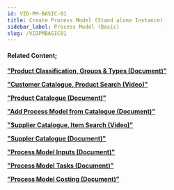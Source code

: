 ```yaml
---
id: VID-PM-BASIC-01
title: Create Process Model (Stand alone Instance)
sidebar_label: Process Model (Basic)
slug: /VIDPMBASIC01
---
```




<ReactPlayer controls url='https://www.youtube.com/watch?v=kF5oQdDG5oQ' />

#### Related Content;   

**["Product Classification, Groups & Types (Document)"](https://sense-i.co/docs/PRODGRPTYP)**  

**["Customer Catalogue, Product Search (Video)"](https://sense-i.co/docs/VIDPRODSEARCH)**   

**["Product Catalogue (Document)"](https://sense-i.co/docs/PCPCAT)** 

**["Add Process Model from Catalogue (Document)"](https://sense-i.co/docs/ADDPM001)**  

**["Supplier Catalogue, Item Search (Video)"](https://sense-i.co/docs/VIDSUPPCAT)**  

**["Suppler Catalogue (Document)"](https://sense-i.co/docs/PCP442)**  

**["Process Model Inputs (Document)"](https://sense-i.co/docs/PMINPT001)**  

**["Process Model Tasks (Document)"](https://sense-i.co/docs/PMTSK001)** 

**["Process Model Costing (Document)"](https://sense-i.co/docs/CSTNG001)** 



